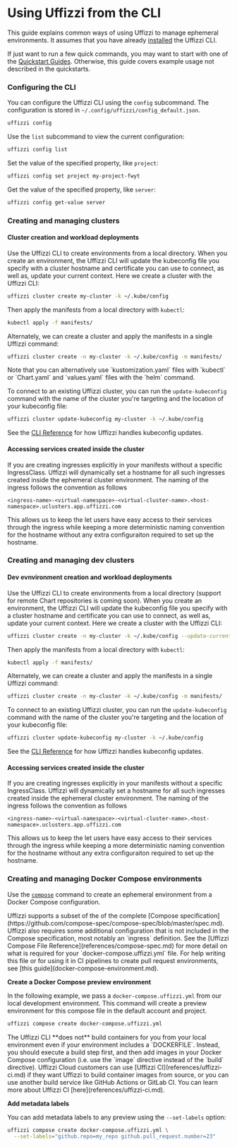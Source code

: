 
# Using Uffizzi from the CLI

This guide explains common ways of using Uffizzi to manage ephemeral environments. It assumes that you have already [installed](install.md) the Uffizzi CLI.

If just want to run a few quick commands, you may want to start with one of the [Quickstart Guides](/quickstart). Otherwise, this guide covers example usage not described in the quickstarts.

### Configuring the CLI

You can configure the Uffizzi CLI using the `config` subcommand. The configuration is stored in `~/.config/uffizzi/config_default.json`. 

``` bash
uffizzi config
```

Use the `list` subcommand to view the current configuration:  

``` bash
uffizzi config list
```

Set the value of the specified property, like `project`:

``` bash
uffizzi config set project my-project-fwyt
```

Get the value of the specified property, like `server`:

``` bash
uffizzi config get-value server
```

### Creating and managing clusters

#### Cluster creation and workload deployments

Use the Uffizzi CLI to create environments from a local directory. When you create an environment, the Uffizzi CLI will update the kubeconfig file you specify with a cluster hostname and certificate you can use to connect, as well as, update your current context. Here we create a cluster with the Uffizzi CLI:

``` bash
uffizzi cluster create my-cluster -k ~/.kube/config
```

Then apply the manifests from a local directory with `kubectl`:

``` bash
kubectl apply -f manifests/
```

Alternately, we can create a cluster and apply the manifests in a single Uffizzi command:

``` bash
uffizzi cluster create -n my-cluster -k ~/.kube/config -m manifests/
```

<Callout>
    Note that you can alternatively use `kustomization.yaml` files with `kubectl` or `Chart.yaml` and `values.yaml` files with the `helm` command.
</Callout>

To connect to an existing Uffizzi cluster, you can run the `update-kubeconfig` command with the name of the cluster you're targeting and the location of your kubeconfig file:

``` bash
uffizzi cluster update-kubeconfig my-cluster -k ~/.kube/config
```
See the [CLI Reference](references/cli.md#cluster-update-kubeconfig) for how Uffizzi handles kubeconfig updates.

#### Accessing services created inside the cluster

If you are creating ingresses explicitly in your manifests without a specific IngressClass. Uffizzi will dynamically set a hostname for all such ingresses created inside the ephemeral cluster environment. The naming of the ingress follows the convention as follows

```
<ingress-name>-<virtual-namespace>-<virtual-cluster-name>.<host-namespace>.uclusters.app.uffizzi.com
```

This allows us to keep the let users have easy access to their services through the ingress while keeping a more deterministic naming convention for the hostname without any extra configuraiton required to set up the hostname.

### Creating and managing dev clusters

#### Dev evnvironment creation and workload deployments

Use the Uffizzi CLI to create environments from a local directory (support for remote Chart repositories is coming soon). When you create an environment, the Uffizzi CLI will update the kubeconfig file you specify with a cluster hostname and certificate you can use to connect, as well as, update your current context. Here we create a cluster with the Uffizzi CLI:

``` bash
uffizzi cluster create -n my-cluster -k ~/.kube/config --update-current-context
```

Then apply the manifests from a local directory with `kubectl`:

``` bash
kubectl apply -f manifests/
```

Alternately, we can create a cluster and apply the manifests in a single Uffizzi command:

``` bash
uffizzi cluster create -n my-cluster -k ~/.kube/config -m manifests/
```

To connect to an existing Uffizzi cluster, you can run the `update-kubeconfig` command with the name of the cluster you're targeting and the location of your kubeconfig file:

``` bash
uffizzi cluster update-kubeconfig my-cluster -k ~/.kube/config
```
See the [CLI Reference](references/cli.md#cluster-update-kubeconfig) for how Uffizzi handles kubeconfig updates.

#### Accessing services created inside the cluster

If you are creating ingresses explicitly in your manifests without a specific IngressClass. Uffizzi will dynamically set a hostname for all such ingresses created inside the ephemeral cluster environment. The naming of the ingress follows the convention as follows

```
<ingress-name>-<virtual-namespace>-<virtual-cluster-name>.<host-namespace>.uclusters.app.uffizzi.com
```

This allows us to keep the let users have easy access to their services through the ingress while keeping a more deterministic naming convention for the hostname without any extra configuraiton required to set up the hostname.

### Creating and managing Docker Compose environments

Use the [`compose`](/cli/commands/compose) command to create an ephemeral environment from a Docker Compose configuration.

<Callout>
    Uffizzi supports a subset of the of the complete [Compose specification](https://github.com/compose-spec/compose-spec/blob/master/spec.md). Uffizzi also requires some additional configuration that is not included in the Compose specification, most notably an `ingress` definition. See the [Uffizzi Compose File Reference](references/compose-spec.md) for more detail on what is required for your `docker-compose.uffizzi.yml` file. For help writing this file or for using it in CI pipelines to create pull request environments, see [this guide](docker-compose-environment.md).
</Callout>

**Create a Docker Compose preview environment**

In the following example, we pass a `docker-compose.uffizzi.yml` from our local development environment. This command will create a preview environment for this compose file in the default account and project. 

``` bash
uffizzi compose create docker-compose.uffizzi.yml
```

<Callout>
    The Uffizzi CLI **does not** build containers for you from your local environment even if your environment includes a `DOCKERFILE`. Instead, you should execute a build step first, and then add images in your Docker Compose configuration (i.e. use the `image` directive instead of the `build` directive). Uffizzi Cloud customers can use [Uffizzi CI](references/uffizzi-ci.md) if they want Uffizzi to build container images from source, or you can use another build service like GitHub Actions or GitLab CI. You can learn more about Uffizzi CI [here](references/uffizzi-ci.md).
</Callout>

**Add metadata labels**

You can add metadata labels to any preview using the `--set-labels` option:

``` bash
uffizzi compose create docker-compose.uffizzi.yml \
  --set-labels="github.repo=my_repo github.pull_request.number=23"
```